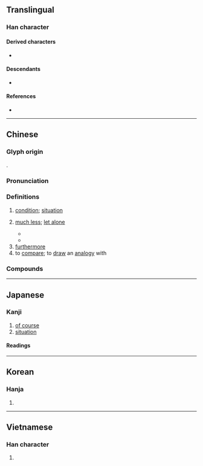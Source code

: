 {{also|况}}
{{character info}}
==Translingual==
{{stroke order|strokes=8}}

===Han character===
{{Han char|rn=85|rad=水|as=05|sn=8|four=36110|canj=ERHU|ids=⿰氵兄}}

====Derived characters====
* {{l|mul|𮭃}}

====Descendants====
* {{l|mul|况}}

====References====
* {{Han ref|kx=0615.010|dkj=17264|dj=1009.010|hdz=31586.020|uh=6CC1|ud=27841|bh=AA70|bd=43632}}

----

==Chinese==
{{zh-forms|s=况}}

===Glyph origin===
{{Han etym}}
{{Han compound|ls=psc|alt1=氵|水|兄|c1=s|c2=p|t1=river}}.

===Pronunciation===
{{zh-pron
|m=kuàng
|m-s=
|c=fong3
|c-t=
|g=
|h=pfs=khóng;gd=kong3
|j=
|mb=kua̿ng
|md=kuóng/huóng
|mn=hóng/qz,tw:hòng/xm,zz:khòng
|mn-t=kuang3
|w=2huaan
|x=
|mc=y
|oc=y
|cat=n,adv,conj
}}

===Definitions===
{{zh-hanzi}}

# [[condition]]; [[situation]]
# {{lb|zh|archaic}} [[much less]]; [[let alone]]
#* {{zh-x|臣 之 罪 甚-多 矣。臣 猶 知 之，而 況 君 乎？請 由-此 亡。|My wrongdoings have been excessive. Even I myself understand this, '''let alone''' you, my liege? May you banish me henceforth.|ref=Zuozhuan}}
#* {{zh-x|吾 未 聞 枉-己 而 正-人 者 也，況 辱-己 以 正 天下 者 乎？|I have not heard of one who bent himself, and at the same time made others straight; how '''much less''' could one disgrace himself, and thereby rectify the whole kingdom?|ref=Mencius-L}}
# [[furthermore]]
# to [[compare]]; to [[draw]] an [[analogy]] with

===Compounds===
{{zh-der|實況轉播|勢況|何況|情況|境況|實況錄影|市況|實況|情況證據|出狀況|戰況|景況|盛況|盛況空前|空前盛況|況迺|比況|況乎|窘況|病況|況且|況乃|狀況|每況愈下|現況|每下愈況|概況|況味|自況|而況|近況|路況}}

----

==Japanese==

===Kanji===
{{ja-kanji|grade=c|rs=水05}}

# [[of course]]
# [[situation]]

====Readings====
{{ja-readings
|goon=こう<くわう
|kanon=きょう<きやう<くゐやう
|kun=ま-して, いわ-んや<いは-んや, おもむき-
}}

----

==Korean==

===Hanja===
{{ko-hanja|hangeul=황|eumhun=|rv=hwang|mr=hwang|y=hwang}}

# {{rfdef|ko|sort=水05}}

----

==Vietnamese==

===Han character===
{{vi-readings|reading=huống|rs=水05}}

# {{rfdef|vi}}